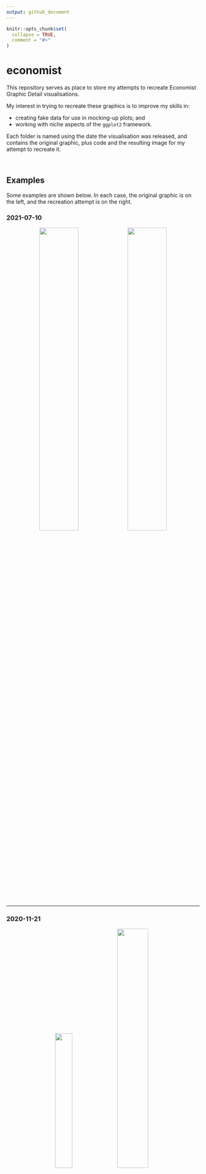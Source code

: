```yaml
---
output: github_document
---
```


<!-- README.md is generated from README.Rmd. Please edit that file -->

```r
knitr::opts_chunk$set(
  collapse = TRUE,
  comment = "#>"
)
```

# economist

This repository serves as place to store my attempts to recreate
Economist Graphic Detail visualisations.

My interest in trying to recreate these graphics is to improve my skills
in:

-   creating fake data for use in mocking-up plots; and
-   working with niche aspects of the `ggplot2` framework.

Each folder is named using the date the visualisation was released, and contains the original graphic, plus code and the resulting image for my attempt to recreate it.

<br>

## Examples

Some examples are shown below. In each case, the original graphic is on the left, and the recreation attempt is on the right.


### 2021-07-10

<div style="text-align:center">

<img src="2021_07_10/2021_07_10_Elections_Pandemic_Real.jpg" align = "centre" width="45%"></img> <img src="2021_07_10/2021_07_10_Elections_Pandemic_Attempt.png" align = "centre" width="45%"></img>
</div>

<hr>

### 2020-11-21

<div style="text-align:center">

<img src="2020_11_21/2020_11_21_US_Them_Real.png" width="30%"></img> <img src="2020_11_21/2020_11_21_US_Them_Attempt.png" width="40%"></img>


</div>
